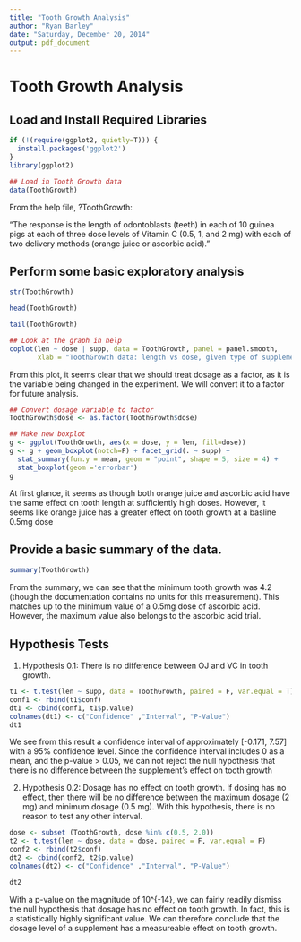 ```yaml
---
title: "Tooth Growth Analysis"
author: "Ryan Barley"
date: "Saturday, December 20, 2014"
output: pdf_document
---
```

# Tooth Growth Analysis

## Load and Install Required Libraries
```r
if (!(require(ggplot2, quietly=T))) {
  install.packages('ggplot2')
}
library(ggplot2)

## Load in Tooth Growth data
data(ToothGrowth)
```
From the help file, ?ToothGrowth:

"The response is the length of odontoblasts (teeth) in each 
of 10 guinea pigs at each of three dose levels of Vitamin C (0.5, 1, and 2 mg)
with each of two delivery methods (orange juice or ascorbic acid)."

## Perform some basic exploratory analysis
```r
str(ToothGrowth)
```
```r
head(ToothGrowth)

tail(ToothGrowth)
```

```r
## Look at the graph in help
coplot(len ~ dose | supp, data = ToothGrowth, panel = panel.smooth,
       xlab = "ToothGrowth data: length vs dose, given type of supplement")
```

From this plot, it seems clear that we should treat dosage as a factor, as it is the variable being changed in the experiment. We will convert it to a factor 
for future analysis.

```r
## Convert dosage variable to factor
ToothGrowth$dose <- as.factor(ToothGrowth$dose)
```

```r
## Make new boxplot
g <- ggplot(ToothGrowth, aes(x = dose, y = len, fill=dose))
g <- g + geom_boxplot(notch=F) + facet_grid(. ~ supp) + 
  stat_summary(fun.y = mean, geom = "point", shape = 5, size = 4) + 
  stat_boxplot(geom ='errorbar')
g
```

At first glance, it seems as though both orange juice and ascorbic
acid have the same effect on tooth length at sufficiently high doses.
However, it seems like orange juice has a greater effect on tooth growth 
at a basline 0.5mg dose

## Provide a basic summary of the data.

```r
summary(ToothGrowth)
```

From the summary, we can see that the minimum tooth growth was 4.2
(though the documentation contains no units for this measurement). 
This matches up to the minimum value of a 0.5mg dose of ascorbic acid. 
However, the maximum value also belongs to the ascorbic acid trial.

## Hypothesis Tests
1. Hypothesis 0.1: There is no difference between OJ and VC in tooth growth.

```r
t1 <- t.test(len ~ supp, data = ToothGrowth, paired = F, var.equal = T)
conf1 <- rbind(t1$conf)
dt1 <- cbind(conf1, t1$p.value)
colnames(dt1) <- c("Confidence" ,"Interval", "P-Value")
dt1
```

We see from this result a confidence interval of approximately [-0.171, 7.57] with a 95% confidence level. Since the confidence interval includes 0 as a mean, and the p-value > 0.05, we can not reject the null hypothesis that there is no difference between the supplement's effect on tooth growth

2. Hypothesis 0.2: Dosage has no effect on tooth growth.
If dosing has no effect, then there will be no difference between the maximum dosage (2 mg) and minimum dosage (0.5 mg). With this hypothesis, there is no reason to test any other interval.

```r
dose <- subset (ToothGrowth, dose %in% c(0.5, 2.0)) 
t2 <- t.test(len ~ dose, data = dose, paired = F, var.equal = F)
conf2 <- rbind(t2$conf)
dt2 <- cbind(conf2, t2$p.value)
colnames(dt2) <- c("Confidence" ,"Interval", "P-Value")

dt2
```

With a p-value on the magnitude of 10^{-14}, we can fairly readily dismiss the null hypothesis that dosage has no effect on tooth growth. In fact, this is a statistically highly significant value. We can therefore conclude that the dosage level of a supplement has a measureable effect on tooth growth.